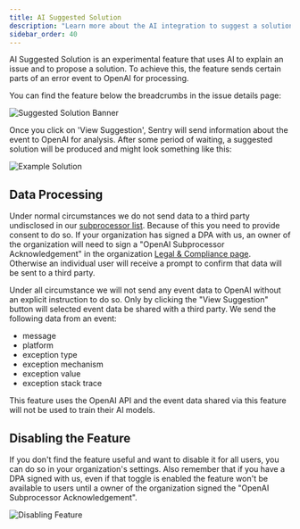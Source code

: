 ```yaml
---
title: AI Suggested Solution
description: "Learn more about the AI integration to suggest a solution to an issue."
sidebar_order: 40
---
```


AI Suggested Solution is an experimental feature that uses AI to explain an issue
and to propose a solution. To achieve this, the feature sends certain parts
of an error event to OpenAI for processing.

You can find the feature below the breadcrumbs in the issue details page:

![Suggested Solution Banner](/product/issues/issue-details/ai-suggested-solution/banner.png)

Once you click on 'View Suggestion', Sentry will send information about the event to OpenAI for
analysis. After some period of waiting, a suggested solution will be produced and might look
something like this:

![Example Solution](/product/issues/issue-details/ai-suggested-solution/solution.png)

## Data Processing

Under normal circumstances we do not send data to a third party
undisclosed in our [subprocessor list](https://sentry.io/legal/subprocessors/).
Because of this you need to provide consent to do so. If your organization has
signed a DPA with us, an owner of the organization will need to sign a
"OpenAI Subprocessor Acknowledgement" in the organization [Legal & Compliance
page](https://sentry.io/orgredirect/organizations/:orgslug/settings/legal/). Otherwise an individual
user will receive a prompt to confirm that data will be sent to a third party.

Under all circumstance we will not send any event data to OpenAI without an
explicit instruction to do so. Only by clicking the "View Suggestion" button
will selected event data be shared with a third party. We send the following data from an event:

- message
- platform
- exception type
- exception mechanism
- exception value
- exception stack trace

This feature uses the OpenAI API and the event data shared via this feature will not be used to train their AI models.

## Disabling the Feature

If you don't find the feature useful and want to disable it for all users, you
can do so in your organization's settings. Also remember that if you have a
DPA signed with us, even if that toggle is enabled the feature won't be available
to users until a owner of the organization signed the "OpenAI Subprocessor
Acknowledgement".

![Disabling Feature](/product/issues/issue-details/ai-suggested-solution/disabling-feature.png)
